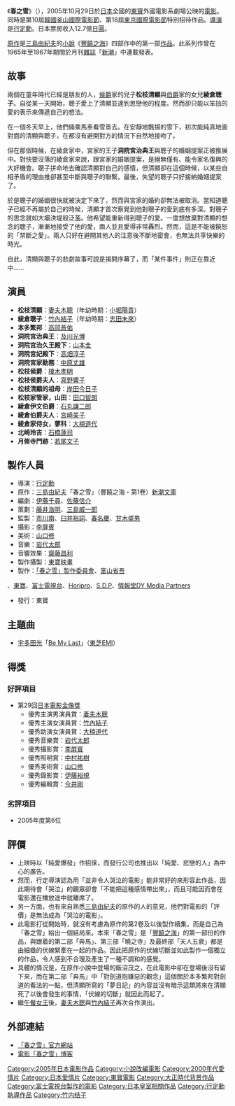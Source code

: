 {{Otheruses|subject=小說《[[春雪|春雪]]》的電影版|other=本電影的原作|春雪}}
{{Infobox Film|
| name = 春之雪
| original_name = {{lang|ja|春の雪}}
| image = HarunoYuki.jpg
| image_size = 
| caption = 日本版DVD封面
| cn_name = 
| director = [[行定勳|行定勳]]
| executive_producer = [[島谷能成|島谷能成]]<br />[[龜山千廣|龜山千廣]]<br />[[堀義貴|堀義貴]]<br />[[細野義朗|細野義朗]]<br />[[安永義郎|安永義郎]]
| producer = [[市川南|市川南]]<br />[[臼井裕詞|臼井裕詞]]<br />[[春名慶|春名慶]]<br />{{lang|ja|[[甘木モリオ|甘木モリオ]]}}
| writer = {{lang|ja|[[伊藤ちひろ|伊藤ちひろ]]}}<br />[[佐藤信介|佐藤信介]]
| starring = [[妻夫木聰|妻夫木聰]]<br />[[竹内結子|竹内結子]]
| music = [[岩代太郎|岩代太郎]]
| cinematography = [[李屏賓|李屏賓]]
| editing = [[今井剛|今井剛]]
| production_company = [[製作委員會方式|「春之雪」製作委員會]]<br />[[富山省吾|富山省吾]]
| distributor = [[東寶|東寶]]
| released = （日本）2005年10月29日<br />（台湾）2006年2月10日
| runtime = 150分鐘
| country = [[日本电影|日本]]
| language = [[日語|日語]]
| budget =
| gross = （日本）12.7億[[日圓|日圓]]
| preceded_by = 
| followed_by = 
| allcinema_id = 322351
| kinejun_id =
| amg_id =
| imdb_id = 0468753
}}
{{Japanese|japanese=春の雪|kana=はるのゆき|romaji=Haru no Yuki}}
《'''春之雪'''》（{{lang-ja|春の雪}}），2005年10月29日於[[日本|日本]]全國的[[東寶映畫|東寶]]外國電影系劇場公映的[[電影|電影]]。同時是第10屆[[韓國|韓國]][[釜山國際電影節|釜山國際電影節]]、第18屆[[東京國際電影節|東京國際電影節]]特別招待作品。[[導演|導演]]是[[行定勳|行定勳]]。日本票房收入12.7億[[日圓|日圓]]。

[[原作|原作]]是[[三島由紀夫|三島由紀夫]]的[[小說|小說]]《[[豐饒之海|豐饒之海]]》四部作中的第一部[[作品|作品]]。此系列作曾在1965年至1967年期間於月刊[[雜誌|雜誌]]「[[新潮|新潮]]」中連載發表。<!--詳細內容可參閱[[豐饒之海|豐饒之海]]條目。（←然而中文維基並無此條目，所以這句暫不顯示於頁面上）-->

==故事==

兩個在童年時代已經是朋友的人，[[侯爵|侯爵]]家的兒子'''松枝清顯'''與[[伯爵|伯爵]]家的女兒'''綾倉聰子'''。自從某一天開始，聰子愛上了清顯並達到思戀他的程度。然而卻只能以笨拙的愛的表示來傳遞自己的想法。

在一個冬天早上，他們倆乘馬車看雪景去。在安靜地飄揚的雪下，初次能純真地面對面的清顯與聰子，在都沒有避開對方的情況下自然地接吻了。

但在那個時候，在綾倉家中，宮家的王子'''洞院宮治典王'''與聰子的婚姻提案正被推展中。對快要沒落的綾倉家來說，跟宮家的婚姻提案，是絕無僅有、能令家名復興的大好機會。聰子拼命地去確認清顯對自己的感情，但清顯卻在這個時候，以某些自相矛盾的理由推卻甚至中斷與聰子的聯繫。最後，失望的聰子只好接納婚姻提案了。

於是聰子的婚姻很快就被決定下來了，然而與宮家的婚約卻無法被取消。當知道聰子已經不再屬於自己的時候，清顯才首次察覺到他對聰子的愛到底有多深。對聰子的思念就如大壩決堤般泛濫。他希望能重新得到聰子的愛。一度想放棄對清顯的想念的聰子，漸漸地接受了他的愛，兩人並且愛得非常轟烈。然而，這是不能被饒恕的「禁斷之愛」。兩人只好在避開其他人的注意後不斷地密會，也無法共享快樂的時光。

自此，清顯與聰子的悲劇故事可說是揭開序幕了，而「某件事件」則正在靠近中……

==演員==
*'''松枝清顯'''：[[妻夫木聰|妻夫木聰]]（年幼時期：[[小堀陽貴|小堀陽貴]]）
*'''綾倉聰子'''：[[竹內結子|竹內結子]]（年幼時期：[[志田未來|志田未來]]）
*'''本多繁邦'''：[[高岡蒼佑|高岡蒼佑]]
*'''洞院宮治典王'''：[[及川光博|及川光博]]
*'''洞院宮治久王殿下'''：[[山本圭|山本圭]]
*'''洞院宮妃殿下'''：[[高畑淳子|高畑淳子]]
*'''洞院宮家勤務'''：[[中原丈雄|中原丈雄]]
*'''松枝侯爵'''：[[榎木孝明|榎木孝明]]
*'''松枝侯爵夫人'''：[[真野響子|真野響子]]
*'''松枝清顯的祖母'''：[[岸田今日子|岸田今日子]]
*'''松枝家管家，山田'''：[[田口智朗|田口智朗]]
*'''綾倉伊文伯爵'''：[[石丸謙二郎|石丸謙二郎]]
*'''綾倉伯爵夫人'''：[[宮崎美子|宮崎美子]]
*'''綾倉家侍女，蓼科'''：[[大楠道代|大楠道代]]
*'''北崎玲吉'''：[[石橋蓮司|石橋蓮司]]
*'''月修寺門跡'''：[[若尾文子|若尾文子]]

==製作人員==
*導演：[[行定勳|行定勳]]
*原作：[[三島由紀夫|三島由紀夫]]「春之雪」（豐饒之海・第1卷）[[新潮文庫|新潮文庫]]
*編劇：[[伊藤千尋|伊藤千尋]]、[[佐藤信介|佐藤信介]]
*策劃：[[藤井浩明|藤井浩明]]、[[三島威一郎|三島威一郎]]
*監製：[[市川南|市川南]]、[[臼井裕詞|臼井裕詞]]、[[春名慶|春名慶]]、[[甘木盛男|甘木盛男]]
*攝影：[[李屏賓|李屏賓]]
*美術：[[山口修|山口修]]
*音樂：[[岩代太郎|岩代太郎]]
*音響效果：[[齋藤昌利|齋藤昌利]]
*製作攝製：[[東寶映畫|東寶映畫]]
*製作：[[製作委員會方式|「春之雪」製作委員會]]、[[富山省吾|富山省吾]]
、[[東寶映畫|東寶]]、[[富士電視台|富士電視台]]、[[Horipro|Horipro]]、[[S.D.P|S.D.P]]、[[情報堂DY_Media_Partners|情報堂DY Media Partners]]
*發行：東寶

==主題曲==
*[[宇多田光|宇多田光]]「[[Be_My_Last|Be My Last]]」（[[東芝EMI|東芝EMI]]）

==得獎==
===好評項目===
*第29回[[日本電影金像獎|日本電影金像獎]]
**優秀主演男演員賞：[[妻夫木聰|妻夫木聰]]
**優秀主演女演員賞：[[竹內結子|竹內結子]]
**優秀助演女演員賞：[[大楠道代|大楠道代]]
**優秀音樂賞：[[岩代太郎|岩代太郎]]
**優秀攝影賞：[[李屏賓|李屏賓]]
**優秀照明賞：[[中村祐樹|中村祐樹]]
**優秀美術賞：[[山口修|山口修]]
**優秀錄影賞：[[伊藤裕規|伊藤裕規]]
**優秀編輯賞：[[今井剛|今井剛]]

===劣評項目===
*2005年度{{lang|ja|[[文春きいちご賞|文春きいちご賞]]}}第6位

==評價==
* 上映時以「純愛爆發」作招徠，而發行公司也推出以「純愛、悲戀的人」為中心的廣告。
* 然而，行定導演認為用「並非令人哭泣的電影」能非常好的來形容此作品，因此期待會「哭泣」的觀眾卻會「不能把這種感情帶出來」，而且可能因而會在電影還在播放途中就離席了。
* 另一方面，也有來自熟悉[[三島由紀夫|三島由紀夫]]的原作的人的意見，他們對電影的「評價」是無法成為「哭泣的電影」。
* 此電影打從開始時，就沒有考慮為原作的第2卷及以後製作續集，而是自己為「春之雪」給出一個結局來。本來「春之雪」是「[[豐饒之海|豐饒之海]]」的第一部份的作品，與跟着的第二部「奔馬」、第三部「曉之寺」及最終部「天人五衰」都是由細緻的伏線緊牽在一起的作品。因此把原作的伏線切斷並如此製作一個獨立的作品，令人感到不合理及產生了一種不調和的感覺。
* 具體的情況是，在原作小說中登場的飯沼茂之，在此電影中卻在登場後沒有留下來，而在第二部「奔馬」中「對劍道抱嫌惡的觀念」這個關於本多繁邦對劍道的看法的一點，但清顯所寫的「夢日記」的內容並沒有暗示這類將來在清顯死了以後會發生的事情，「伏線的切斷」就因此而起了。
* 繼[[午餐女王|午餐女王]]後，[[妻夫木聰|妻夫木聰]]與[[竹內結子|竹內結子]]再次合作演出。

==外部連結==
*[http://www.harunoyuki.jp/ 「春之雪」官方網站] {{Wayback|url=http://www.harunoyuki.jp/ |date=20210212014520 }} {{ja icon}}
*[http://blog.harunoyuki.jp/ 電影「春之雪」博客] {{Wayback|url=http://blog.harunoyuki.jp/ |date=20160531021938 }} {{ja icon}}

{{行定勳執導作品}}
{{DEFAULTSORT:Haru no Yuki}}
[[Category:2005年日本電影作品|Category:2005年日本電影作品]]
[[Category:小說改編電影|Category:小說改編電影]]
[[Category:2000年代愛情片|Category:2000年代愛情片]]
[[Category:日本愛情片|Category:日本愛情片]]
[[Category:東寶電影|Category:東寶電影]]
[[Category:大正時代背景作品|Category:大正時代背景作品]]
[[Category:富士電視台製作的電影|Category:富士電視台製作的電影]]
[[Category:日本皇室相關作品|Category:日本皇室相關作品]]
[[Category:行定勳執導作品|Category:行定勳執導作品]]
[[Category:竹内结子|Category:竹内结子]]